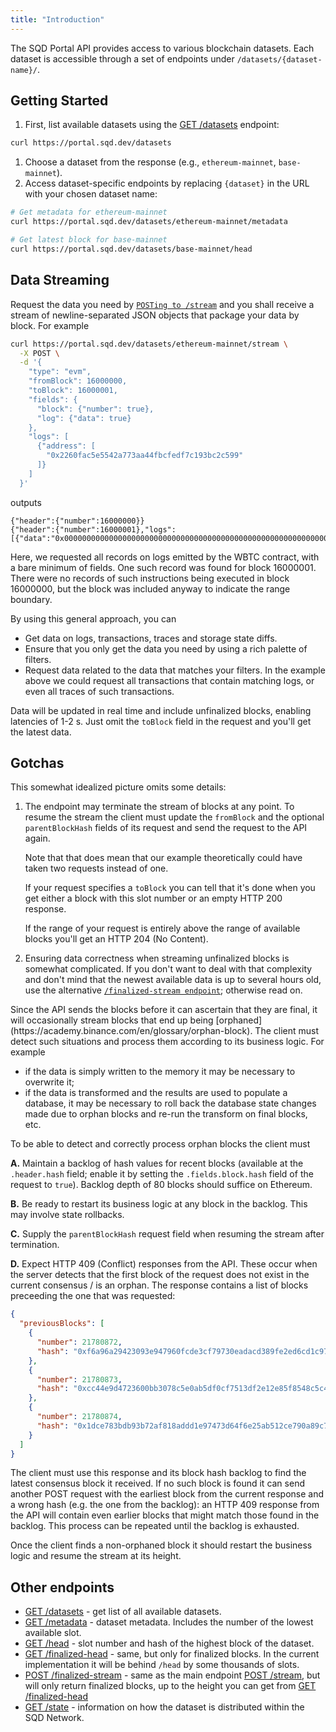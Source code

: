 ```yaml
---
title: "Introduction"
---
```


The SQD Portal API provides access to various blockchain datasets. Each dataset is accessible through a set of endpoints under `/datasets/{dataset-name}/`.

## Getting Started

1. First, list available datasets using the [GET /datasets](/api/endpoint/get-datasets) endpoint:

```bash
curl https://portal.sqd.dev/datasets
```

1. Choose a dataset from the response (e.g., `ethereum-mainnet`, `base-mainnet`).
2. Access dataset-specific endpoints by replacing `{dataset}` in the URL with your chosen dataset name:

```bash
# Get metadata for ethereum-mainnet
curl https://portal.sqd.dev/datasets/ethereum-mainnet/metadata

# Get latest block for base-mainnet
curl https://portal.sqd.dev/datasets/base-mainnet/head
```

## Data Streaming

Request the data you need by [`POSTing to /stream`](/api/endpoint/post-stream) and you shall receive a stream of newline-separated JSON objects that package your data by block. For example

```bash
curl https://portal.sqd.dev/datasets/ethereum-mainnet/stream \
  -X POST \
  -d '{
    "type": "evm",
    "fromBlock": 16000000,
    "toBlock": 16000001,
    "fields": {
      "block": {"number": true},
      "log": {"data": true}
    },
    "logs": [
      {"address": [
        "0x2260fac5e5542a773aa44fbcfedf7c193bc2c599"
      ]}
    ]
  }'
```

outputs

```jsonl
{"header":{"number":16000000}}
{"header":{"number":16000001},"logs":[{"data":"0x000000000000000000000000000000000000000000000000000000000000071e"}]}
```

Here, we requested all records on logs emitted by the WBTC contract, with a bare minimum of fields. One such record was found for block 16000001. There were no records of such instructions being executed in block 16000000, but the block was included anyway to indicate the range boundary.

By using this general approach, you can

- Get data on logs, transactions, traces and storage state diffs.
- Ensure that you only get the data you need by using a rich palette of filters.
- Request data related to the data that matches your filters. In the example above we could request all transactions that contain matching logs, or even all traces of such transactions.

Data will be updated in real time and include unfinalized blocks, enabling latencies of 1-2 s. Just omit the `toBlock` field in the request and you'll get the latest data.

## Gotchas

This somewhat idealized picture omits some details:

1. The endpoint may terminate the stream of blocks at any point. To resume the stream the client must update the `fromBlock` and the optional `parentBlockHash` fields of its request and send the request to the API again.

   Note that that does mean that our example theoretically could have taken two requests instead of one.

   If your request specifies a `toBlock` you can tell that it's done when you get either a block with this slot number or an empty HTTP 200 response.

   If the range of your request is entirely above the range of available blocks you'll get an HTTP 204 (No Content).
2. Ensuring data correctness when streaming unfinalized blocks is somewhat complicated. If you don't want to deal with that complexity and don't mind that the newest available data is up to several hours old, use the alternative [`/finalized-stream endpoint`](/api/endpoint/post-finalized-stream); otherwise read on.

<Expandable title="unfinalized blocks streaming instructions">
  Since the API sends the blocks before it can ascertain that they are final, it will occasionally stream blocks that end up being [orphaned](https://academy.binance.com/en/glossary/orphan-block). The client must detect such situations and process them according to its business logic. For example

  - if the data is simply written to the memory it may be necessary to overwrite it;
  - if the data is transformed and the results are used to populate a database, it may be necessary to roll back the database state changes made due to orphan blocks and re-run the transform on final blocks, etc.

  To be able to detect and correctly process orphan blocks the client must

  **A.** Maintain a backlog of hash values for recent blocks (available at the `.header.hash` field; enable it by setting the `.fields.block.hash` field of the request to `true`). Backlog depth of 80 blocks should suffice on Ethereum.

  **B.** Be ready to restart its business logic at any block in the backlog. This may involve state rollbacks.

  **C.** Supply the `parentBlockHash` request field when resuming the stream after termination.

  **D.** Expect HTTP 409 (Conflict) responses from the API. These occur when the server detects that the first block of the request does not exist in the current consensus / is an orphan. The response contains a list of blocks preceeding the one that was requested:

  ```json
  {
    "previousBlocks": [
      {
        "number": 21780872,
        "hash": "0xf6a96a29423093e947960fcde3cf79730eadacd389fe2ed6cd1c97deb356a12e"
      },
      {
        "number": 21780873,
        "hash": "0xcc44e9d4723600bb3078c5e0ab5df0cf7513df2e12e85f8548c5c469083b19bb"
      },
      {
        "number": 21780874,
        "hash": "0x1dce783bdb93b72af818addd1e97473d64f6e25ab512ce790a89c7f0976f6a0a"
      }
    ]
  }
  ```

  The client must use this response and its block hash backlog to find the latest consensus block it received. If no such block is found it can send another POST request with the earliest block from the current response and a wrong hash (e.g. the one from the backlog): an HTTP 409 response from the API will contain even earlier blocks that might match those found in the backlog. This process can be repeated until the backlog is exhausted.

  Once the client finds a non-orphaned block it should restart the business logic and resume the stream at its height.
</Expandable>

## Other endpoints

- [GET /datasets](/api/endpoint/get-datasets) - get list of all available datasets.
- [GET /metadata](/api/endpoint/get-metadata) - dataset metadata. Includes the number of the lowest available slot.
- [GET /head](/api/endpoint/get-head) - slot number and hash of the highest block of the dataset.
- [GET /finalized-head](/api/endpoint/get-finalized-head) - same, but only for finalized blocks. In the current implementation it will be behind `/head` by some thousands of slots.
- [POST /finalized-stream](/api/endpoint/post-finalized-stream) - same as the main endpoint [POST /stream](/api/endpoint/post-stream), but will only return finalized blocks, up to the height you can get from [GET /finalized-head](/api/endpoint/get-finalized-head)
- [GET /state](/api/endpoint/get-state) - information on how the dataset is distributed within the SQD Network.